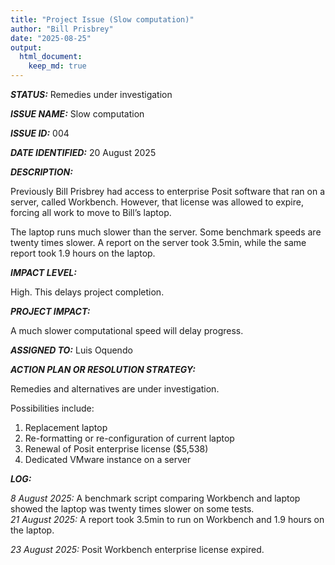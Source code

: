 ```yaml
---
title: "Project Issue (Slow computation)"
author: "Bill Prisbrey"
date: "2025-08-25"
output:
  html_document:
    keep_md: true
---
```


***STATUS:***  Remedies under investigation

***ISSUE NAME:***  Slow computation   

***ISSUE ID:*** 004   

***DATE IDENTIFIED:***  20 August 2025    

***DESCRIPTION:***  

Previously Bill Prisbrey had access to enterprise Posit software that ran on a server, called Workbench.  However, that license was allowed to expire, forcing all work to move to Bill's laptop.    

The laptop runs much slower than the server.  Some benchmark speeds are twenty times slower.  A report on the server took 3.5min, while the same report took 1.9 hours on the laptop.

***IMPACT LEVEL:***   

  High.  This delays project completion.    

***PROJECT IMPACT:***   

  A much slower computational speed will delay progress.    
  
***ASSIGNED TO:*** Luis Oquendo      

***ACTION PLAN OR RESOLUTION STRATEGY:***     

Remedies and alternatives are under investigation.    

Possibilities include:    

  (1) Replacement laptop    
  (2) Re-formatting or re-configuration of current laptop   
  (3) Renewal of Posit enterprise license ($5,538)    
  (4) Dedicated VMware instance on a server   
  
  
***LOG:***    

*8 August 2025:*  A benchmark script comparing Workbench and laptop showed the laptop was twenty times slower on some tests.   
*21 August 2025:*  A report took 3.5min to run on Workbench and 1.9 hours on the laptop.    

*23 August 2025:* Posit Workbench enterprise license expired.    


